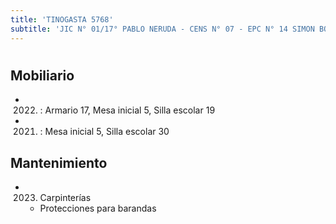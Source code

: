 ```yaml
---
title: 'TINOGASTA 5768'
subtitle: 'JIC N° 01/17° PABLO NERUDA - CENS N° 07 - EPC N° 14 SIMON BOLIVAR'
---
```


#


## Mobiliario

*  (2022) : Armario 17, Mesa inicial 5, Silla escolar 19 

*  (2021) : Mesa inicial 5, Silla escolar 30 





## Mantenimiento

*  (2023) Carpinterías 
    + Protecciones para barandas



